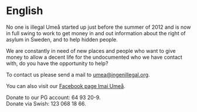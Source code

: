 # English

No one is illegal Umeå started up just before the summer of 2012 and is now in full swing to work to get money in and out information about the right of asylum in Sweden, and to help hidden people.

We are constantly in need of new places and people who want to give money to allow a decent life for the undocumented who we have contact with, do you have the opportunity to help?

To contact us please send a mail to [umea@ingenillegal.org](mailto:umea@ingenillegal.org).

You can also visit our [Facebook page Imai Umeå](https://www.facebook.com/ida.jonsson.9480/).

Donate to our PG account: 64 93 20-9.\
Donate via Swish: 123 068 18 66.
